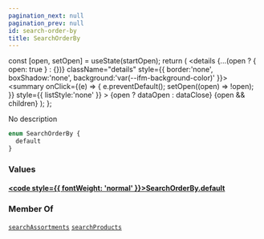 ```yaml
---
pagination_next: null
pagination_prev: null
id: search-order-by
title: SearchOrderBy
---
```









  const [open, setOpen] = useState(startOpen);
  return (
    <details {...(open ? { open: true } : {})} className="details" style={{ border:'none', boxShadow:'none', background:'var(--ifm-background-color)' }}>
      <summary
        onClick={(e) => {
          e.preventDefault();
          setOpen((open) => !open);
        }}
        style={{ listStyle:'none' }}
      >
      {open ? dataOpen : dataClose}
      </summary>
      {open && children}
    </details>
  );
};








No description


```graphql
enum SearchOrderBy {
  default
}
```




### Values

#### [<code style={{ fontWeight: 'normal' }}>SearchOrderBy.<b>default</b></code>](#)  







### Member Of

[`searchAssortments`](/operations/queries/search-assortments.mdx)  <Badge class="badge badge--secondary" text="query"/><Bullet />[`searchProducts`](/operations/queries/search-products.mdx)  <Badge class="badge badge--secondary" text="query"/>

